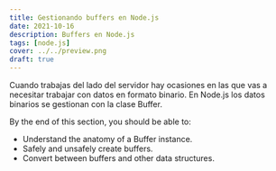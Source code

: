 ```yaml
---
title: Gestionando buffers en Node.js
date: 2021-10-16
description: Buffers en Node.js
tags: [node.js]
cover: ../../preview.png
draft: true
---
```


Cuando trabajas del lado del servidor hay ocasiones en las que vas a necesitar trabajar con datos en formato binario. En Node.js los datos binarios se gestionan con la clase Buffer.

By the end of this section, you should be able to:
- Understand the anatomy of a Buffer instance.
- Safely and unsafely create buffers.
- Convert between buffers and other data structures.
